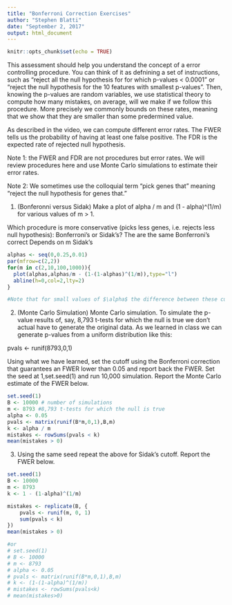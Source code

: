 ```yaml
---
title: "Bonferroni Correction Exercises"
author: "Stephen Blatti"
date: "September 2, 2017"
output: html_document
---
```


```r
knitr::opts_chunk$set(echo = TRUE)
```



This assessment should help you understand the concept of a error controlling procedure. You can think of it as defnining a set of instructions, such as "reject all the null hypothesis for  for which p-values < 0.0001" or "reject the null hypothesis for the 10 features with smallest p-values". Then, knowing the p-values are random variables, we use statistical theory to compute how many mistakes, on average, will we make if we follow this procedure. More precisely we commonly bounds on these rates, meaning that we show that they are smaller than some predermined value.

As described in the video, we can compute different error rates. The FWER tells us the probability of having at least one false positive. The FDR is the expected rate of rejected null hypothesis.

Note 1: the FWER and FDR are not procedures but error rates. We will review procedures here and use Monte Carlo simulations to estimate their error rates.

Note 2: We sometimes use the colloquial term "pick genes that" meaning "reject the null hypothesis for genes that."

1. (Bonferonni versus Sidak) Make a plot of alpha / m and (1 - alpha)^(1/m) for various values of m > 1.

Which procedure is more conservative (picks less genes, i.e. rejects less null hypothesis): Bonferroni's or Sidak's?
The are the same
Bonferroni's correct
Depends on m
Sidak's

```r
alphas <- seq(0,0.25,0.01)
par(mfrow=c(2,2))
for(m in c(2,10,100,1000)){
  plot(alphas,alphas/m - (1-(1-alphas)^(1/m)),type="l")
  abline(h=0,col=2,lty=2)
}

#Note that for small values of $\alpha$ the difference between these cutoffs are very similar.
```

2. (Monte Carlo Simulation) Monte Carlo simulation. To simulate the p-value results of, say, 8,793 t-tests for which the null is true we don't actual have to generate the original data. As we learned in class we can generate p-values from a uniform distribution like this:

pvals <- runif(8793,0,1)

Using what we have learned, set the cutoff using the Bonferroni correction that guarantees an FWER lower than 0.05 and report back the FWER. Set the seed at 1,set.seed(1) and run 10,000 simulation. Report the Monte Carlo estimate of the FWER below.

```r
set.seed(1)
B <- 10000 # number of simulations
m <- 8793 #8,793 t-tests for which the null is true
alpha <- 0.05
pvals <- matrix(runif(B*m,0,1),B,m)
k <- alpha / m
mistakes <- rowSums(pvals < k) 
mean(mistakes > 0)
```

3. Using the same seed repeat the above for Sidak's cutoff.
Report the FWER below.

```r
set.seed(1)
B <- 10000
m <- 8793
k <- 1 - (1-alpha)^(1/m)

mistakes <- replicate(B, {
    pvals <- runif(m, 0, 1)
    sum(pvals < k)
})
mean(mistakes > 0)

#or
# set.seed(1)
# B <- 10000
# m <- 8793
# alpha <- 0.05
# pvals <- matrix(runif(B*m,0,1),B,m)
# k <- (1-(1-alpha)^(1/m))
# mistakes <- rowSums(pvals<k) 
# mean(mistakes>0)
```


















